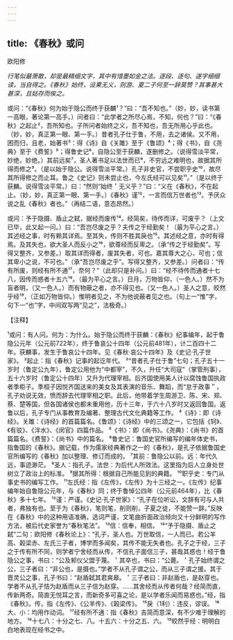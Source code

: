 ```yaml
---
---
---
```

title: 《春秋》或问
---



欧阳修

*行笔似最萧散，却是最精细文字，其中有惜墨如金之法。逐段、逐句、遂字细细读，当自得之。《春秋》始终，设果无义，则游、夏二子何至一辞莫赞？其事甚大甚深，且姑存而俟之。*

或问：“《春秋》何为始于隐公而终于获麟¹？”曰：“吾不知也。”（妙，妙，读书第一高眼，著论第一高手。）问者曰：“此学者之所尽心焉，不知，何也？”曰：“《春秋》之起止²，吾所知也。子所问者始终之义，吾不知也，吾无所用心乎此也。（妙，妙，真正第一眼、第一手。）昔者孔子仕于鲁，不用，去之诸侯。又不用，困而归，且老，始著书³：得《诗》自《关雎》至于《鲁颂》⁴；得《书》，自《尧典》至于《费誓》⁵；得鲁史记⁶，自隐公至于获麟，遂删修之。（说得雪淡平常，妙绝，妙绝。）其前远矣⁷，圣人著书足以法世而已⁸，不穷远之难明也，故据其所得而修之⁹。（是以始于隐公。说得雪淡平常。）孔子非史官，不尝职乎史¹⁰，故尽其所得修之而止耳。鲁之《史记》则未尝止也，今左氏经可以见矣¹¹。”（是以终于获麟。说得雪淡平常。）曰：“然则“始终＇无义乎？”曰：“义在《春秋》，不在起止。（妙，妙，真正第一眼、第一手。）《春秋》谨¹²，一言而信万世者也¹³。予厌众说之乱《春秋》者也。”（再结二语，意态昂然。）

或问：予于隐摄、盾止之弑，据经而废传¹⁴。经简矣，待传而详，可废乎？（上文已毕，此又起一问。）曰：“吾岂尽废之乎？夫传之于经勤矣！（最为平心之言。）其述经之事，时有赖其详焉。至其失，传则不胜其戾也¹⁵。其述经之意，亦时有得焉。及其失也，欲大圣人而反小之¹⁶，欲尊经而反卑之。（承“传之于经勤矣”。写得又整齐，又参差。）取其详而得者，废其失者，可也。嘉其尊大之心，可也；信其卑小之说，不可也。”（承“吾岂尽废之乎”。写得又整齐，又参差。）问者曰：“传有所废，则经有所不通¹⁷，奈何？”（此却只是补问。）曰：“经不待传而通者十七八，因传而惑者十五六¹⁸。（最为平心之言。）日月，万物皆仰，（一色人。）然不为盲者明，（又一色人。）而有物蔽之者，亦不得见也。（又一色人。）圣人之意，皎然乎经¹⁹，（正如万物皆仰。）惟明者见之，不为他说蔽者见之也。（句上一“惟”字，句下一“也”字，中间双写两“见之”，法极奇。）

【注释】

¹或问：有人问。何为：为什么。始于隐公而终于获麟：《春秋》纪事编年，起于鲁隐公元年（公元前722年），终于鲁哀公十四年（公元前481年），计二百四十二年。获麟事，发生于鲁哀公十四年。见《春秋·哀公十四年》及《史记·孔子世家》。
²起止：指《春秋》记事的起讫年代。
³“昔者孔子仕于鲁”七句；孔子五十一岁时（鲁定公九年），鲁定公用他为“中都宰”，不久，升任“大司寇”（掌管刑事），五十六岁时（鲁定公十四年）又升为代理宰相。后齐国使用美人计以腐蚀鲁国执政者季柜子。季桓子因悦齐国送来的美女及其表演的音乐、舞蹈，而“怠于政事＂，孔子劝说无效，愤而辞去代理宰相之职。此后，他带着学生周游卫、陈、宋、郑、蔡、楚等国，但各国诸侯也都未重用他，历十三年，于六十八岁时又返回鲁国。返鲁以后，孔子专门从事教育及编著、整理古代文化典籍等工作。
⁴《诗》：即《诗经》。关雎：《诗经》的首篇篇名。《鲁颂》：《诗经》中的三颂之一，它包括《轲》、《有驳》、《泮水》、《闵官》四篇作品。
⁵《书》：即《尚书》。《尧典》：《尚书》的首篇篇名。《费誓》：《尚书》中的篇名。
⁶鲁史记：鲁国史官所编写的编年体史书，指鲁国的《春秋》。据记载，作为儒家经典著作之一的《春秋》，是孔子依据鲁国史官所编写的《春秋》加以整理、修订而成的。
⁷其前：鲁隐公以前。远：年代久远，事迹渺茫。
⁸圣人：指孔子。法世：为后代人所效法。这里指为后人立身处世树立了政治上的标准。
⁹据其所得：根据自己所能见到的典籍。
¹⁰职乎史：专门从事史书的编写工作。
¹¹左氏经：指《左传》，《左传》为十三经之一。《左传》纪事编年始自鲁隐公元年，与《春秋》同；终于鲁悼公四年（公元前464年），比《春秋》多十七年。
¹²谨：严谨。《史记·孔子世家》：“孔子在位听讼，文辞有可与人共者，弗独有也。至于为《春秋》，笔则笔，削则削，子夏之徒，不能赞一辞。”反映在《春秋》中的这种用语准确，选词严谨，文笔曲折面政治倾向又十分鲜明的写作方法，被后代史家誉为“春秋笔法”。
¹³信：信奉，相信。
¹⁴“予于隐摄、盾止之弑”二句：欧阳修《春秋论上》：“孔子，圣人也。万世取信，一人而已。若公羊高、榖梁赤、左氏三子者，博学而多闻矣，其传不能无失者也。孔子之于经，三子之于传有所不同，则学者宁舍经而从传，不信孔子面信三子，甚哉其惑也！经于鲁隐公之事，书曰：“公及邾仪父盟于蔑。＇其卒也，书曰：“公薨。＇孔子始终谓之公，三子者曰：“非公也，是摄也。”学者不从孔子谓之公，而从三子谓之援。其于晋灵公之事，孔子书曰：“赵盾弑其君爽皋。＇三子者曰：非赵盾也，是赵穿也。学者不从孔子恄为赵盾而从三子信为赵穿。……其舍经而从传者何哉？经简而直，传新两奇。简直无悦耳之言，而新奇多可喜之论，是以学者乐闻而易惑也。”经，指《春秋》。传，指《左传》、《公羊传》、《榖梁传》。
¹⁵戾（1利）：违反，谬误。
¹⁶大、小：均用作动词。
¹⁷经有所不通：指《春秋》吉简而意深，有不少难于理解的地方。
¹⁸十七八：十分之七、八。十五六：十分之五、六。
¹⁹皎然乎经：明明白白地表现在经书之中。